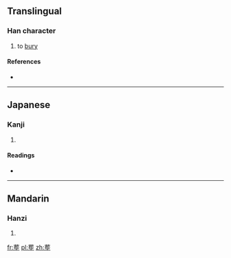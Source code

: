 {{also|葬}}
==Translingual==

===Han character===
{{Han char|rn=32|rad=土|as=10|sn=13|four=|canj=廿一心土 (TMPG)|ids=⿳[[艹]][[死]][[土]]}}

# to [[bury]]

====References====
* {{Han ref|kx=0236.100|dkj=05350|dj=0474.030|hdz=10460.030|uh=585F|ud=22623}}

----

==Japanese==

===Kanji===
{{ja-kanji|grade=|rs=土10}}

# {{defn|lang=ja|sort=土10}}

====Readings====
* {{ja-readings|on=[[そう]] (sō)|kun=[[ほうむうる]] (houmuuru)}}

----

==Mandarin==

===Hanzi===
{{cmn-hanzi|pin=[[zàng]] ([[zang4]]), [[wù]] ([[wu4]])|wg=tsang<sup>4</sup>, wu<sup>4</sup>}}

# {{defn|lang=cmn|sort=土10}}

[[fr:塟]]
[[pl:塟]]
[[zh:塟]]